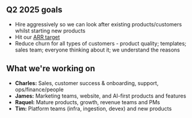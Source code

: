 ## Q2 2025 goals

- Hire aggressively so we can look after existing products/customers whilst starting new products
- Hit our [ARR target](https://docs.google.com/document/d/1Ofpxd5N4e_PKlSbRDEJ86T9Rs2ihfpKQf5MFuohWP1g/edit)
- Reduce churn for all types of customers - product quality; templates; sales team; everyone thinking about it; we understand the reasons

## What we're working on

- **Charles:** Sales, customer success & onboarding, support, ops/finance/people
- **James:** Marketing teams, website, and AI-first products and features
- **Raquel:** Mature products, growth, revenue teams and PMs
- **Tim:** Platform teams (infra, ingestion, devex) and new products 